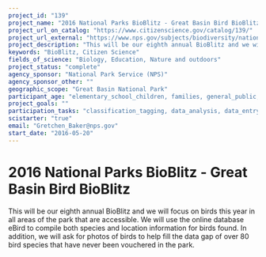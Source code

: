 ```yaml
---
project_id: "139"
project_name: "2016 National Parks BioBlitz - Great Basin Bird BioBlitz"
project_url_on_catalog: "https://www.citizenscience.gov/catalog/139/"
project_url_external: "https://www.nps.gov/subjects/biodiversity/national-parks-bioblitz.htm"
project_description: "This will be our eighth annual BioBlitz and we will focus on birds this year in all areas of the park that are accessible. We will use the online database eBird to compile both species and location information for birds found. In addition, we will ask for photos of birds to help fill the data gap of over 80 bird species that have never been vouchered in the park."
keywords: "BioBlitz, Citizen Science"
fields_of_science: "Biology, Education, Nature and outdoors"
project_status: "complete"
agency_sponsor: "National Park Service (NPS)"
agency_sponsor_other: ""
geographic_scope: "Great Basin National Park"
participant_age: "elementary_school_children, families, general_public, middle_school_children, targeted_group, teens"
project_goals: ""
participation_tasks: "classification_tagging, data_analysis, data_entry, finding_entities, identification, learning, observation, site_selection_description, specimen_sample_collection"
scistarter: "true"
email: "Gretchen_Baker@nps.gov"
start_date: "2016-05-20"
---
```


# 2016 National Parks BioBlitz - Great Basin Bird BioBlitz

This will be our eighth annual BioBlitz and we will focus on birds this year in all areas of the park that are accessible. We will use the online database eBird to compile both species and location information for birds found. In addition, we will ask for photos of birds to help fill the data gap of over 80 bird species that have never been vouchered in the park.
